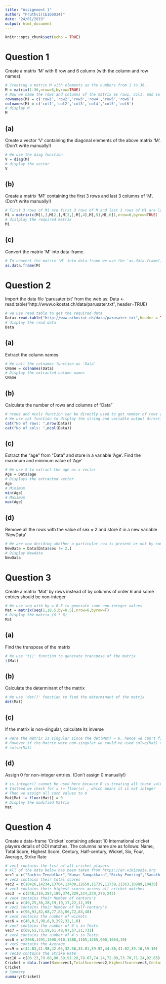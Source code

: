 ```yaml
---
title: "Assignment 1"
author: "Pruthvi(CE16B034)"
date: "24/01/2019"
output: html_document
---
```


```r
knitr::opts_chunk$set(echo = TRUE)
```
# Question 1
Create a matrix ‘M’ with 6 row and 6 column (with the column and row names).

```r
# Creating a matrix M with elements as the numbers from 1 to 36.
M = matrix(1:36,nrow=6,byrow=TRUE)
# Now we name the rows and columns of the matrix as row1, col1, and so on.
rownames(M) = c('row1','row2','row3','row4','row5','row6')
colnames(M) = c('col1','col2','col3','col4','col5','col6')
# display M
M
```

## (a)
Create a vector ‘V’ containing the diagonal elements of the above matrix ‘M’. (Don’t write manually!)

```r
# We use the diag function
V = diag(M)
# display the vector
V    
```

## (b)
Create a matrix ‘M1’ containing the first 3 rows and last 3 columns of ‘M’. (Don’t write manually!)

```r
# First 3 rows of M1 are first 3 rows of M and last 3 rows of M1 are last 3 columns of M
M1 = matrix(c(M[1,],M[2,],M[3,],M[,4],M[,5],M[,6]),nrow=6,byrow=TRUE)
# dislplay the required matrix
M1
```

## (c)
Convert the matrix ‘M’ into data-frame.

```r
# To convert the matrix 'M' into data-frame we use the 'as.data.frame()' method
as.data.frame(M)
```

# Question 2
Import the data file ‘parusater.txt’ from the web as:
Data <- read.table(“http://www.oikostat.ch/data/parusater.txt”, header=TRUE)

```r
# we use read.table to get the required data
Data<-read.table("http://www.oikostat.ch/data/parusater.txt",header = TRUE)
# display the read data
Data
```

## (a)
Extract the column names

```r
# We call the colnames function on 'Data' 
CName = colnames(Data)
# Display the extracted column names
CName
```

## (b)
Calculate the number of rows and columns of “Data”

```r
# nrows and ncols function can be directly used to get number of rows and columns directly
# We use cat function to display the string and variable output directly
cat("No of rows: ",nrow(Data))
cat("No of cols: ",ncol(Data))
```

## (c)
Extract the “age” from “Data” and store in a variable ‘Age’. Find the maximum and minimum value of ‘Age’

```r
# We use $ to extract the age as a vector
Age = Data$age
# Displays the extracted vector
Age
# Minimum
min(Age)
# Maximum
max(Age)
```

## (d)
Remove all the rows with the value of sex = 2 and store it in a new variable ‘NewData’
```r
# We are now deciding whether a particular row is present or not by comparing 'sex' column 
NewData = Data[Data$sex != 2,]
# Display Newdata
NewData
```

# Question 3
Create a matrix ‘Mat’ by rows instead of by columns of order 6 and some entries should be non-integer

```r
# We use seq with by = 0.5 to generate some non-integer values
Mat = matrix(seq(1,18.5,by=0.5),nrow=6,byrow=T)
# Display the matrix (6 * 6)
Mat
```
## (a)
Find the transpose of the matrix

```r
# We use 't()' function to generate transpose of the matrix
t(Mat)
```

## (b)
Calculate the determinant of the matrix

```r
# We use 'det()' function to find the determinant of the matrix
det(Mat)
```

## (c)
If the matrix is non-singular, calculate its inverse

```r
# Here the matrix is singular since the det(Mat) = 0, hence we can't find it's inverse
# However if the Matrix were non-singular we could've used solve(Mat) to find it's inverse
# solve(Mat)
```

## (d)
Assign 0 for non-integer entries. (Don’t assign 0 manually!)

```r
# is.integer() cannot be used here because R is treating all these values as doubles
# Instead we check for x != floor(x) , which means it is not integer
# Then we assign all such values to 0
Mat[Mat != floor(Mat)] = 0
# Display the modified Matrix
Mat
```

# Question 4
Create a data-frame ‘Cricket’ containing atleast 10 International cricket players details of ODI matches. The columns name are as follows: Name, Total Score, Highest Score, Century, Half-century, Wicket, Six, Four, Average, Strike Rate

```r
# vec1 contains the list of all cricket players
# All of the data below has been taken from https://en.wikipedia.org
vec1 = c("Sachin Tendulkar","Kumar Sangakkara","Ricky Ponting","Sanath Jayasuriya","Mahela Jayawardene","Inzamam ul-Haq","Jacques Kallis","Sourav Ganguly","Rahul Dravid","Virat Kohli")
# vec2 contains their total scores
vec2 = c(18426,14234,13704,13430,12650,11739,11739,11363,10889,10430)
# vec3 contains their highest scores across all cricket matches
vec3  = c(248,319,257,189,374,329,224,239,270,243)
# vec4 contains their Number of century's
vec4 = c(49,25,30,28,19,10,17,22,12,39)
# vec5 contains their Number of half-century's
vec5 = c(96,93,82,68,77,83,86,72,83,48)
# vec6 contains the number of wickets
vec6 = c(46,0,5,98,6,0,292,32,1,0)
# vec7 contains the number of 6's in Tests
vec7 = c(69,51,73,59,61,48,97,57,21,731)
# vec8 contains the number of 4's in Tests
vec8 = c(2058,1491,1508,910,1388,1105,1485,900,1654,19)
# vec9 contains the Average
vec9 = c(44.83,41.98,42.03,32.36,33.01,39.52,44.36,41.02,39.16,59.10)
# vec10 contains the Strike Rate
vec10 = c(86.23,78.88,80.39,91.20,78.67,74.24,72.89,73.70,71.24,92.65)
Cricket = data.frame(Name=vec1,TotalScore=vec2,HighestScore=vec3,Century=vec4,HalfCentury=vec5,Wicket=vec6,Six=vec7,Four=vec8,Average=vec9,StrikeRate=vec10,stringsAsFactors=F)
Cricket
# Summary
summary(Cricket)
```

